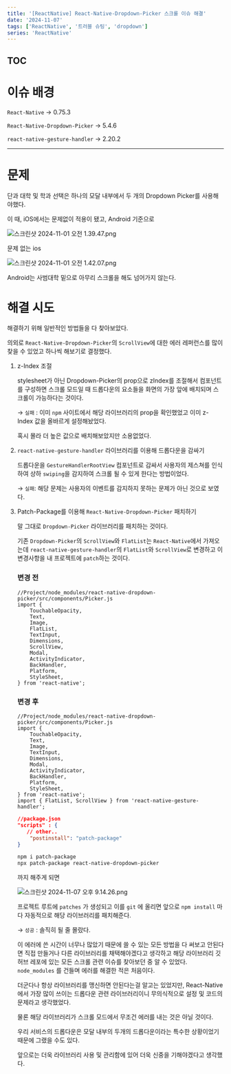 ```yaml
---
title: '[ReactNative] React-Native-Dropdown-Picker 스크롤 이슈 해결'
date: '2024-11-07'
tags: ['ReactNative', '트러블 슈팅', 'dropdown']
series: 'ReactNative'
---
```


## TOC

# 이슈 배경

`React-Native` → 0.75.3

`React-Native-Dropdown-Picker` → 5.4.6

`react-native-gesture-handler` → 2.20.2

---

# 문제

단과 대학 및 학과 선택은 하나의 모달 내부에서 두 개의 Dropdown Picker를 사용해야했다.

이 때, iOS에서는 문제없이 적용이 됐고, Android 기준으로

![스크린샷 2024-11-01 오전 1.39.47.png](https://prod-files-secure.s3.us-west-2.amazonaws.com/376b7411-ce9f-4f9c-9e9f-081637e88638/fd409160-6e6d-46db-ba25-a45bb6009630/%E1%84%89%E1%85%B3%E1%84%8F%E1%85%B3%E1%84%85%E1%85%B5%E1%86%AB%E1%84%89%E1%85%A3%E1%86%BA_2024-11-01_%E1%84%8B%E1%85%A9%E1%84%8C%E1%85%A5%E1%86%AB_1.39.47.png)

문제 없는 ios

![스크린샷 2024-11-01 오전 1.42.07.png](https://prod-files-secure.s3.us-west-2.amazonaws.com/376b7411-ce9f-4f9c-9e9f-081637e88638/d87498db-78de-4f87-9e39-fb1088f006b5/%E1%84%89%E1%85%B3%E1%84%8F%E1%85%B3%E1%84%85%E1%85%B5%E1%86%AB%E1%84%89%E1%85%A3%E1%86%BA_2024-11-01_%E1%84%8B%E1%85%A9%E1%84%8C%E1%85%A5%E1%86%AB_1.42.07.png)

Android는 사범대학 밑으로 아무리 스크롤을 해도 넘어가지 않는다.

# 해결 시도

해결하기 위해 일반적인 방법들을 다 찾아보았다.

의외로 `React-Native-Dropdown-Picker`의 `ScrollView`에 대한 에러 레퍼런스를 많이 찾을 수 있었고 하나씩 해보기로 결정했다.

1. z-Index 조절

    stylesheet가 아닌 Dropdown-Picker의 prop으로 zIndex를 조절해서 컴포넌트를 구성하면 스크롤 모드일 때 드롭다운의 요소들을 화면의 가장 앞에 배치되며 스크롤이 가능하다는 것이다.

    → `실패` : 이미 `npm` 사이트에서 해당 라이브러리의 prop을 확인했었고 이미 z-Index 값을 올바르게 설정해놨었다.

    혹시 몰라 더 높은 값으로 배치해보았지만 소용없었다.

2. `react-native-gesture-handler` 라이브러리를 이용해 드롭다운을 감싸기

    드롭다운을 `GestureHandlerRootView` 컴포넌트로 감싸서 사용자의 제스쳐를 인식하여 상하 `swiping`을 감지하여 스크롤 될 수 있게 한다는 방법이었다.

    → `실패`: 해당 문제는 사용자의 이벤트를 감지하지 못하는 문제가 아닌 것으로 보였다.

3. Patch-Package를 이용해 `React-Native-Dropdown-Picker` 패치하기

    말 그대로 `Dropdown-Picker` 라이브러리를 패치하는 것이다.

    기존 `Dropdown-Picker`의 `ScrollView`와 `FlatList`는 `React-Native`에서 가져오는데 `react-native-gesture-handler`의 `FlatList`와 `ScrollView`로 변경하고 이 변경사항을 내 프로젝트에 `patch`하는 것이다.

    ### 변경 전

    ```tsx
    //Project/node_modules/react-native-dropdown-picker/src/components/Picker.js
    import {
        TouchableOpacity,
        Text,
        Image,
        FlatList,
        TextInput,
        Dimensions,
        ScrollView,
        Modal,
        ActivityIndicator,
        BackHandler,
        Platform,
        StyleSheet,
    } from 'react-native';
    ```

    ### 변경 후

    ```tsx
    //Project/node_modules/react-native-dropdown-picker/src/components/Picker.js
    import {
        TouchableOpacity,
        Text,
        Image,
        TextInput,
        Dimensions,
        Modal,
        ActivityIndicator,
        BackHandler,
        Platform,
        StyleSheet,
    } from 'react-native';
    import { FlatList, ScrollView } from 'react-native-gesture-handler';
    ```

    ```json
    //package.json
    "scripts" : {
       // other..
        "postinstall": "patch-package"
    }
    ```

    ```bash
    npm i patch-package
    npx patch-package react-native-dropdown-picker
    ```

    까지 해주게 되면

    ![스크린샷 2024-11-07 오후 9.14.26.png](https://prod-files-secure.s3.us-west-2.amazonaws.com/376b7411-ce9f-4f9c-9e9f-081637e88638/7842d005-20d0-4c42-86ed-51520acb4ee8/%E1%84%89%E1%85%B3%E1%84%8F%E1%85%B3%E1%84%85%E1%85%B5%E1%86%AB%E1%84%89%E1%85%A3%E1%86%BA_2024-11-07_%E1%84%8B%E1%85%A9%E1%84%92%E1%85%AE_9.14.26.png)

    프로젝트 루트에 `patches` 가 생성되고 이를 `git` 에 올리면 앞으로 `npm install` 마다 자동적으로 해당 라이브러리를 패치해준다.

    → `성공` : 솔직히 될 줄 몰랐다.

    이 에러에 쓴 시간이 너무나 많았기 때문에 쓸 수 있는 모든 방법을 다 써보고 안된다면 직접 만들거나 다른 라이브러리를 채택해야겠다고 생각하고 해당 라이브러리 깃허브 레포에 있는 모든 스크롤 관련 이슈를 찾아보던 중 알 수 있었다. `node_modules` 를 건들며 에러를 해결한 적은 처음이다.

    더군다나 항상 라이브러리를 맹신하면 안된다는걸 알고는 있었지만, React-Native에서 가장 많이 쓰이는 드롭다운 관련 라이브러리이니 무의식적으로 설정 및 코드의 문제라고 생각했었다.

    물론 해당 라이브러리가 스크롤 모드에서 무조건 에러를 내는 것은 아닐 것이다.

    우리 서비스의 드롭다운은 모달 내부의 두개의 드롭다운이라는 특수한 상황이었기 때문에 그랬을 수도 있다.

    앞으로는 더욱 라이브러리 사용 및 관리함에 있어 더욱 신중을 기해야겠다고 생각했다.
